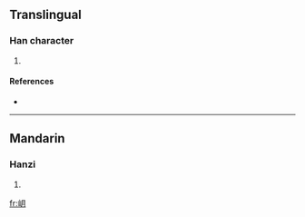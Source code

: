 ==Translingual==

===Han character===
{{Han char|rn=46|rad=山|as=04|sn=7|four=|canj=山月 (UB)}}

# {{defn|Han|sort=山04}}

====References====
* {{Han ref|kx=0308.010|dkj=07911|hdz=10764.060|uh=5C84|ud=23684}}

----

==Mandarin==

===Hanzi===
{{cmn-hanzi|pin=[[gāng]] ([[gang1]]), [[yuè]] ([[yue4]])|wg=kang<sup>1</sup>, yüeh<sup>4</sup>}}

# {{defn|Mandarin|sort=山04}}

[[fr:岄]]